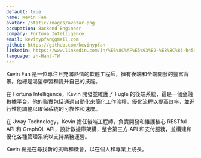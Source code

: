 ```yaml
---
default: true
name: Kevin Fan
avatar: /static/images/avatar.png
occupation: Backend Engineer
company: Fortuna Intelligence
email: kevinypfan@gmail.com
github: https://github.com/kevinypfan
linkedin: https://www.linkedin.com/in/%E6%8C%AF%E5%93%B2-%E8%8C%83-b45a0a151
language: zh-Hant-TW
---
```


Kevin Fan 是一位專注且充滿熱情的軟體工程師，擁有後端和全端開發的豐富背景。他總是渴望學習和提升自己的技能。

在 Fortuna Intelligence，Kevin 開發並維護了 Fugle 的後端系統，這是一個金融數據平台。他的職責包括通過自動化來簡化工作流程，優化流程以提高效率，並進行性能調整以確保系統的可靠性和速度。

在 Jway Technology，Kevin 擔任後端工程師，負責開發和維護核心 RESTful API 和 GraphQL API，設計數據庫架構，整合第三方 API 和支付服務，並構建和優化各種管理系統以支持業務運營。

Kevin 總是在尋找新的挑戰和機會，以在個人和專業上成長。
